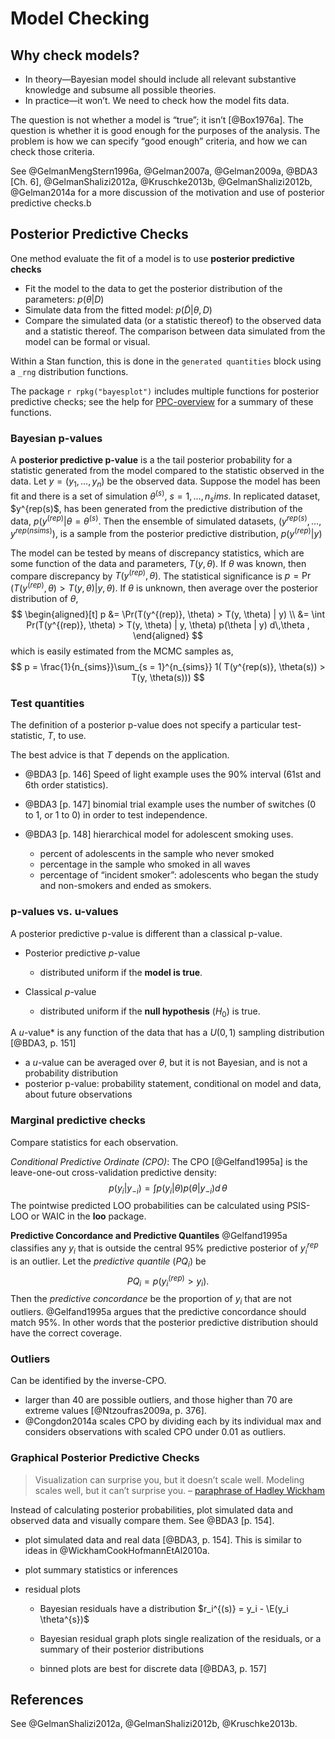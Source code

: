 # Model Checking

## Why check models?

-   In theory---Bayesian model should include all relevant substantive knowledge and subsume all possible theories.
-   In practice---it won't. We need to check how the model fits data.

The question is not whether a model is "true"; it isn't [@Box1976a].
The question is whether it is good enough for the purposes of the analysis.
The problem is how we can specify "good enough" criteria, and how we can check those criteria.

See @GelmanMengStern1996a, @Gelman2007a, @Gelman2009a, @BDA3 [Ch. 6],
@GelmanShalizi2012a, @Kruschke2013b, @GelmanShalizi2012b, @Gelman2014a for a
more discussion of the motivation and use of posterior predictive checks.b

## Posterior Predictive Checks

One method evaluate the fit of a model is to use **posterior predictive checks**

-   Fit the model to the data to get the posterior distribution of the parameters: $p(\theta | D)$
-   Simulate data from the fitted model: $p(\tilde{D} | \theta, D)$
-   Compare the simulated data (or a statistic thereof) to the observed data and a statistic thereof. The comparison between data simulated from the model can be formal or visual.

Within a Stan function, this is done in the `generated quantities` block using a `_rng` distribution functions.

The package `r rpkg("bayesplot")` includes multiple functions for posterior predictive checks; see the help for [PPC-overview](https://www.rdocumentation.org/packages/bayesplot//topics/PPC-overview) for a summary of these functions.

### Bayesian p-values

A **posterior predictive p-value** is a the tail posterior probability for a statistic generated from the model compared to the statistic observed in the data.
Let $y = (y_1, \dots, y_n)$ be the observed data.
Suppose the model has been fit and there is a set of simulation $\theta^(s)$, $s = 1, \dots, n_sims$.
In  replicated dataset, $y^{rep(s)$, has been generated from the predictive distribution
of the data, $p(y^{(rep)} | \theta = \theta^{(s)}$.
Then the ensemble of simulated datasets, $(y^{rep(s)}, \dots, y^{rep(nsims)})$, is a sample from the posterior predictive
distribution, $p(y^{(rep)} | y)$

The model can be tested by means of discrepancy statistics, which are some function of the data and parameters, $T(y, \theta)$.
If $\theta$ was known, then compare discrepancy by $T(y^{(rep)}, \theta)$.
The statistical significance is $p = \Pr(T(y^{(rep)}, \theta) > T(y, \theta) | y, \theta)$.
If $\theta$ is unknown, then average over the posterior distribution of $\theta$,
$$
\begin{aligned}[t]
p &= \Pr(T(y^{(rep)}, \theta) > T(y, \theta) | y) \\
&= \int Pr(T(y^{(rep)}, \theta) > T(y, \theta) | y, \theta) p(\theta | y) d\,\theta ,
\end{aligned}
$$
which is easily estimated from the MCMC samples as,
$$
p = \frac{1}{n_{sims}}\sum_{s = 1}^{n_{sims}} 1( T(y^{rep(s)}, \theta(s)) > T(y, \theta(s)))
$$

### Test quantities

The definition of a posterior p-value does not specify a particular test-statistic, $T$, to use.

The best advice is that $T$ depends on the application.

-   @BDA3 [p. 146] Speed of light example uses the 90% interval (61st and 6th order statistics).

-   @BDA3 [p. 147] binomial trial example uses the number of switches (0 to 1, or 1 to 0)
    in order to test independence.

-   @BDA3 [p. 148] hierarchical model for adolescent smoking uses.

    -   percent of adolescents in the sample who never smoked
    -   percentage in the sample who smoked in all waves
    -   percentage of "incident smoker": adolescents who began the study and non-smokers and ended as smokers.

### p-values vs. u-values

A posterior predictive p-value is different than a classical p-value.

-   Posterior predictive $p$-value

    -   distributed uniform if the **model is true**.

-   Classical $p$-value

    -   distributed uniform if the **null hypothesis** ($H_0$) is true.

A $u$-value* is any function of the data that has a $U(0, 1)$ sampling distribution [@BDA3, p. 151]

-   a $u$-value can be averaged over $\theta$, but it is not Bayesian, and is not a probability distribution
-   posterior p-value: probability statement, conditional on model and data, about future observations

### Marginal predictive checks

Compare statistics for each observation.

*Conditional Predictive Ordinate (CPO)*:
The CPO [@Gelfand1995a] is the leave-one-out cross-validation predictive density:
$$
p(y_i | y_{-i}) = \int p(y_i | \theta) p(\theta | y_{-i}) d\,\theta
$$
The pointwise predicted LOO probabilities can be calculated using PSIS-LOO or WAIC in the **loo** package.

<!-- The sum of the logged CPOs can be an estimator of the log marginal likelihood and is called the log pseudo marginal likelihood. The ratio of PsMLs can be used as a surrogate for a Bayes Factor (pseudo Bayes Factor) (LaplaceDemon p. 20) -->

**Predictive Concordance and Predictive Quantiles** @Gelfand1995a classifies any $y_i$ that is outside the central 95% predictive posterior of $y^{rep}_i$ is an outlier.
Let the *predictive quantile* ($PQ_i$) be
$$
PQ_i = p(y_i^{(rep)} > y_i) .
$$
Then the *predictive concordance* be the proportion of $y_i$ that are not
outliers. @Gelfand1995a argues that the predictive concordance should match 95%.
In other words that the posterior predictive distribution should have the correct coverage.

### Outliers

Can be identified by the inverse-CPO.

-   larger than 40 are possible outliers, and those higher than 70 are extreme values [@Ntzoufras2009a, p. 376].
-   @Congdon2014a scales CPO by dividing each by its individual max and considers observations with scaled CPO under 0.01 as outliers.

### Graphical Posterior Predictive Checks

> Visualization can surprise you, but it doesn’t scale well. Modeling scales well, but it can’t surprise you. -- [paraphrase of Hadley Wickham](https://www.johndcook.com/blog/2013/02/07/visualization-modeling-and-surprises/)

Instead of calculating posterior probabilities, plot simulated data and observed data and visually compare them. See @BDA3 [p. 154].

-   plot simulated data and real data [@BDA3, p. 154]. This is similar to
    ideas in @WickhamCookHofmannEtAl2010a.

-   plot summary statistics or inferences

-   residual plots

    -   Bayesian residuals have a distribution
        $r_i^{(s)} = y_i - \E(y_i \theta^{s})$

    -   Bayesian residual graph plots single realization of the residuals,
        or a summary of their posterior distributions

    -   binned plots are best for discrete data [@BDA3, p. 157]

<!--
## Average Predictive Comparisons

From @GelmanHill [Ch 21.4]
Let $u$ be the input of interest, and $v$ be all other inputs, so that $x = (u, v)$.
$$
b_u(u^{(lo)}, u^{(hi)}, v, \theta) = \frac{E(y | u^{(hi)}, v, \theta) - E(y | u^{(lo)}, v, \theta)}{u^{(hi)} - u^{(lo)}}
$$
the the average predictive difference per unit change in $u$ is,
$$
B_{u}(u^{(lo)}, u^{(hi)}) = \frac{1}{n} \sum_{i = 1}^n b_u(u^{(lo)}, u^{(hi)}, v_i, \theta) .
$$
This can be adjusted to use observed (weighted) differences of $u$ for each point.
See the Gelman paper on it.
-->

## References

See @GelmanShalizi2012a, @GelmanShalizi2012b, @Kruschke2013b.
